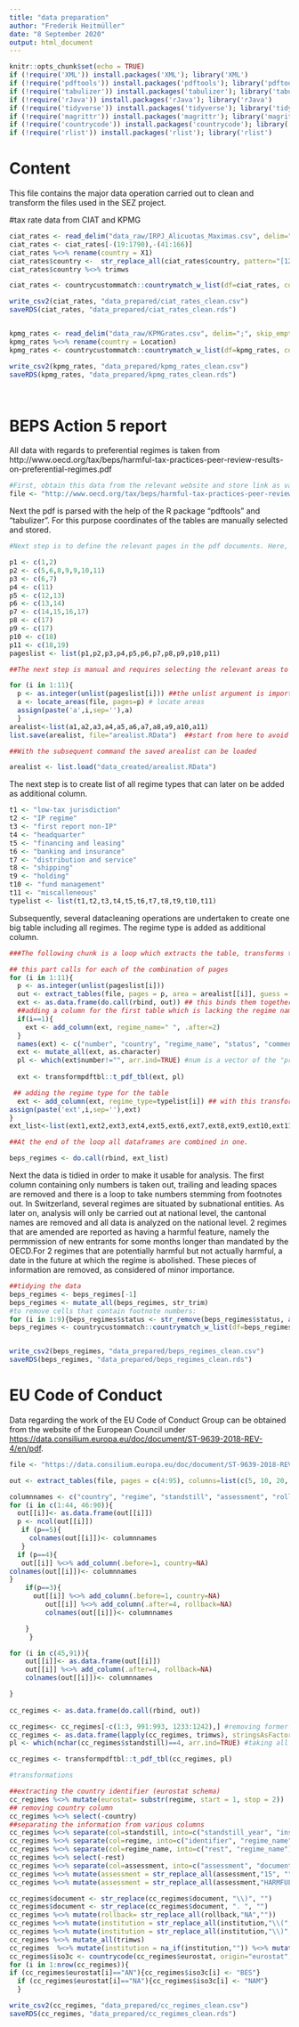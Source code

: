 ```yaml
---
title: "data preparation"
author: "Frederik Heitmüller"
date: "8 September 2020"
output: html_document
---
```


```r
knitr::opts_chunk$set(echo = TRUE)
if (!require('XML')) install.packages('XML'); library('XML') 
if (!require('pdftools')) install.packages('pdftools'); library('pdftools') 
if (!require('tabulizer')) install.packages('tabulizer'); library('tabulizer') 
if (!require('rJava')) install.packages('rJava'); library('rJava')
if (!require('tidyverse')) install.packages('tidyverse'); library('tidyverse')
if (!require('magrittr')) install.packages('magrittr'); library('magrittr')
if (!require('countrycode')) install.packages('countrycode'); library('countrycode')
if (!require('rlist')) install.packages('rlist'); library('rlist') 

```

# Content

This file contains the major data operation carried out to clean and transform the files used in the SEZ project.


#tax rate data from CIAT and KPMG

```r

ciat_rates <- read_delim("data_raw/IRPJ_Alicuotas_Maximas.csv", delim=";",skip=3, skip_empty_rows = TRUE, na=c("","n.d.","-"))
ciat_rates <- ciat_rates[-(19:1790),-(41:166)]
ciat_rates %<>% rename(country = X1)
ciat_rates$country <-  str_replace_all(ciat_rates$country, pattern="[1234/]",replacement= "")
ciat_rates$country %<>% trimws

ciat_rates <- countrycustommatch::countrymatch_w_list(df=ciat_rates, columnname="country")

write_csv2(ciat_rates, "data_prepared/ciat_rates_clean.csv")
saveRDS(ciat_rates, "data_prepared/ciat_rates_clean.rds")


kpmg_rates <- read_delim("data_raw/KPMGrates.csv", delim=";", skip_empty_rows = TRUE)
kpmg_rates %<>% rename(country = Location)
kpmg_rates <- countrycustommatch::countrymatch_w_list(df=kpmg_rates, columnname="country")

write_csv2(kpmg_rates, "data_prepared/kpmg_rates_clean.csv")
saveRDS(kpmg_rates, "data_prepared/kpmg_rates_clean.rds")




```

# BEPS Action 5 report
All data with regards to preferential regimes is taken from http://www.oecd.org/tax/beps/harmful-tax-practices-peer-review-results-on-preferential-regimes.pdf

```r
#First, obtain this data from the relevant website and store link as variable
file <- "http://www.oecd.org/tax/beps/harmful-tax-practices-peer-review-results-on-preferential-regimes.pdf"

```
Next the pdf is parsed with the help of the R package "pdftools" and "tabulizer". For this purpose coordinates of the tables are manually selected and stored.

```r
#Next step is to define the relevant pages in the pdf documents. Here, the different tables, based on different types of regimes are stored in separate variables. Afterwards they are included in a list which can be called in a loop. page 9 must be called twice, because there is a break in the table, pay attention to not take the headers with you.

p1 <- c(1,2)
p2 <- c(5,6,8,9,9,10,11)
p3 <- c(6,7)
p4 <- c(11)
p5 <- c(12,13)
p6 <- c(13,14)
p7 <- c(14,15,16,17)
p8 <- c(17)
p9 <- c(17)
p10 <- c(18)
p11 <- c(18,19)
pageslist <- list(p1,p2,p3,p4,p5,p6,p7,p8,p9,p10,p11)

```

```r

##The next step is manual and requires selecting the relevant areas to be selected in the pdfs. This is necessary because in this specific pdf document, the automatic selection from the pdftools package does not work satisfactorily. At the end the created list is saved, so that in further runs the manual procedure does not need to be undertaken again.

for (i in 1:11){
  p <- as.integer(unlist(pageslist[i])) ##the unlist argument is important to be able to transform in an integer
  a <- locate_areas(file, pages=p) # locate areas
  assign(paste('a',i,sep=''),a)
  }
arealist<-list(a1,a2,a3,a4,a5,a6,a7,a8,a9,a10,a11)
list.save(arealist, file="arealist.RData")  ##start from here to avoid the selection again

```
```r
##With the subsequent command the saved arealist can be loaded

arealist <- list.load("data_created/arealist.RData")
```
The next step is to create list of all regime types that can later on be added as additional column.
```r
t1 <- "low-tax jurisdiction"
t2 <- "IP regime"
t3 <- "first report non-IP"
t4 <- "headquarter"
t5 <- "financing and leasing"
t6 <- "banking and insurance"
t7 <- "distribution and service"
t8 <- "shipping"
t9 <- "holding"
t10 <- "fund management"
t11 <- "miscalleneous"
typelist <- list(t1,t2,t3,t4,t5,t6,t7,t8,t9,t10,t11)

```
Subsequently, several datacleaning operations are undertaken to create one big table including all regimes. The regime type is added as additional column.
```r
###The following chunk is a loop which extracts the table, transforms them where necessary and puts them together in one big table.

## this part calls for each of the combination of pages
for (i in 1:11){
  p <- as.integer(unlist(pageslist[i]))
  out <- extract_tables(file, pages = p, area = arealist[[i]], guess = FALSE, method = "stream", encoding="UTF-8") ##specify encoding to make sure, country names do not read funnily
  ext <- as.data.frame(do.call(rbind, out)) ## this binds them together in one
  ##adding a column for the first table which is lacking the regime name column  
  if(i==1){
    ext <- add_column(ext, regime_name=" ", .after=2)
  }
  names(ext) <- c("number", "country", "regime_name", "status", "comments")
  ext <- mutate_all(ext, as.character)
  pl <- which(ext$number!="", arr.ind=TRUE) #num is a vector of the "principal" lines
  
  ext <- transformpdftbl::t_pdf_tbl(ext, pl)

 ## adding the regime type for the table
  ext <- add_column(ext, regime_type=typelist[i]) ## with this transformation all rows get the same value in the new column
assign(paste('ext',i,sep=''),ext)
}
ext_list<-list(ext1,ext2,ext3,ext4,ext5,ext6,ext7,ext8,ext9,ext10,ext11)

```
```r
##At the end of the loop all dataframes are combined in one.

beps_regimes <- do.call(rbind, ext_list)

```
Next the data is tidied in order to make it usable for analysis. The first column containing only numbers is taken out, trailing and leading spaces are removed and there is a loop to take numbers stemming from footnotes out. In Switzerland, several regimes are situated by subnational entities. As later on, analysis will only be carried out at national level, the cantonal names are removed and all data is analyzed on the national level. 2 regimes that are amended are reported as having a harmful feature, namely the permmission of new entrants for some months longer than mandated by the OECD.For 2 regimes that are potentially harmful but not actually harmful, a date in the future at which the regime is abolished. These pieces of information are removed, as considered of minor importance.
```r
##tidying the data
beps_regimes <- beps_regimes[-1]
beps_regimes <- mutate_all(beps_regimes, str_trim)
#to remove cells that contain footnote numbers:
for (i in 1:9){beps_regimes$status <- str_remove(beps_regimes$status, as.character(i))} 
beps_regimes <- countrycustommatch::countrymatch_w_list(df=beps_regimes, columnname="country")


write_csv2(beps_regimes, "data_prepared/beps_regimes_clean.csv")
saveRDS(beps_regimes, "data_prepared/beps_regimes_clean.rds")

```


# EU Code of Conduct

Data regarding the work of the EU Code of Conduct Group can be obtained from the website of the European Council under <https://data.consilium.europa.eu/doc/document/ST-9639-2018-REV-4/en/pdf>.


```r

file <- "https://data.consilium.europa.eu/doc/document/ST-9639-2018-REV-4/en/pdf"

out <- extract_tables(file, pages = c(4:95), columns=list(c(5, 10, 20, 30)), method = "stream", encoding="UTF-8", output="matrix")

columnnames <- c("country", "regime", "standstill", "assessment", "rollback")
for (i in c(1:44, 46:90)){
  out[[i]]<- as.data.frame(out[[i]])
  p <- ncol(out[[i]])
   if (p==5){
     colnames(out[[i]])<- columnnames
   }
  if (p==4){
   out[[i]] %<>% add_column(.before=1, country=NA)
colnames(out[[i]])<- columnnames
}
    if(p==3){
      out[[i]] %<>% add_column(.before=1, country=NA)
         out[[i]] %<>% add_column(.after=4, rollback=NA)
         colnames(out[[i]])<- columnnames

    }
     }

for (i in c(45,91)){
    out[[i]]<- as.data.frame(out[[i]])
    out[[i]] %<>% add_column(.after=4, rollback=NA)
    colnames(out[[i]])<- columnnames

}
 
cc_regimes <- as.data.frame(do.call(rbind, out))

cc_regimes<- cc_regimes[-c(1:3, 991:993, 1233:1242),] #removing former headings from table
cc_regimes <- as.data.frame(lapply(cc_regimes, trimws), stringsAsFactors = FALSE) 
pl <- which(nchar(cc_regimes$standstill)==4, arr.ind=TRUE) #taking all the lines where a standstill date is entered as principal lines

cc_regimes <- transformpdftbl::t_pdf_tbl(cc_regimes, pl)

#transformations

##extracting the country identifier (eurostat schema)
cc_regimes %<>% mutate(eurostat= substr(regime, start = 1, stop = 2))
## removing country column
cc_regimes %<>% select(-country)
##separating the information from various columns
cc_regimes %<>% separate(col=standstill, into=c("standstill_year", "institution"), sep=5)  
cc_regimes %<>% separate(col=regime, into=c("identifier", "regime_name"), sep=6)
cc_regimes %<>% separate(col=regime_name, into=c("rest", "regime_name"), sep='"')
cc_regimes %<>% select(-rest)
cc_regimes %<>% separate(col=assessment, into=c("assessment", "document"), sep=" \\(doc.")
cc_regimes %<>% mutate(assessment = str_replace_all(assessment,"15", ""))
cc_regimes %<>% mutate(assessment = str_replace_all(assessment,"HARMFUL", "Harmful"))

cc_regimes$document <- str_replace(cc_regimes$document, "\\)", "")
cc_regimes$document <- str_replace(cc_regimes$document, ". ", "")
cc_regimes %<>% mutate(rollback= str_replace_all(rollback,"NA",""))
cc_regimes %<>% mutate(institution = str_replace_all(institution,"\\(", ""))
cc_regimes %<>% mutate(institution = str_replace_all(institution,"\\)", ""))
cc_regimes %<>% mutate_all(trimws)
cc_regimes  %<>% mutate(institution = na_if(institution,"")) %<>% mutate(institution = str_replace_na(institution, "COCG"))
cc_regimes$iso3c <- countrycode(cc_regimes$eurostat, origin="eurostat", destination="iso3c")
for (i in 1:nrow(cc_regimes)){
if (cc_regimes$eurostat[i]=="AN"){cc_regimes$iso3c[i] <- "BES"}
  if (cc_regimes$eurostat[i]=="NA"){cc_regimes$iso3c[i] <- "NAM"}
  }

write_csv2(cc_regimes, "data_prepared/cc_regimes_clean.csv")
saveRDS(cc_regimes, "data_prepared/cc_regimes_clean.rds")
```
